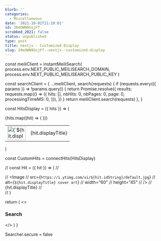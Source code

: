 ```yaml
---
blurb: ''
categories:
  - Miscellaneous
date: '2021-10-02T21:10:01'
id: 20eOWN9GsjFf
scrubbed_2021: false
status: unpublished
type: post
title: nextjs - Customized Display
slug: 20eOWN9GsjFf--nextjs--customized-display
---
```



const meiliClient = instantMeiliSearch(
  process.env.NEXT_PUBLIC_MEILISEARCH_DOMAIN,
  process.env.NEXT_PUBLIC_MEILISEARCH_PUBLIC_KEY
)

const searchClient = {
  ...meiliClient,
  search(requests) {
    if (requests.every(({ params }) => !params.query)) {
      return Promise.resolve({
        results: requests.map(() => ({
          hits: [],
          nbHits: 0,
          nbPages: 0,
          page: 0,
          processingTimeMS: 0,
        })),
      })
    }
    return meiliClient.search(requests)
  },
}

const HitsDisplay = ({ hits }) => (
  <table>
    <tbody>
      {hits.map((hit) => (
        <tr key={hit.idString}>
          <td>
            <Image
              src={`https://i.ytimg.com/vi/${hit.idString}/default.jpg`}
              alt={`${hit.displayTitle} cover art`}
              width="60"
              height="45"
            />
          </td>
          <td>{hit.displayTitle}</td>
        </tr>
      ))}
    </tbody>
  </table>
)

const CustomHits = connectHits(HitsDisplay)

// const Hit = ({ hit }) => (
//   <div>
//     <Image
//       src={`https://i.ytimg.com/vi/${hit.idString}/default.jpg`}
//       alt={`${hit.displayTitle} cover art`}
//       width="60"
//       height="45"
//     />
//     {hit.displayTitle}
//   </div>
// )

  return (
    <>
      <h3>Search</h3>
      <InstantSearch indexName="songs" searchClient={searchClient}>
        <SearchBox autoFocus />
        <CustomHits />
      </InstantSearch>
    </>
  )
}

Searcher.secure = false
